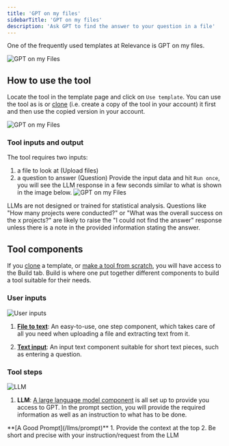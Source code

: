 ```yaml
---
title: 'GPT on my files'
sidebarTitle: 'GPT on my files'
description: 'Ask GPT to find the answer to your question in a file'
---
```

One of the frequently used templates at Relevance is GPT on my files.

![GPT on my Files](/images/templates/gpt-on-my-files/GPT-on-my-files-form.png)

## How to use the tool
Locate the tool in the template page and click on `Use template`. You can use the 
tool as is or [clone](/_snippets/clone-a-template) (i.e. create a copy of the tool in 
your account) it first and then use the copied version in your account.

![GPT on my Files](/images/templates/gpt-on-my-files/GPT-on-my-files.png)

### Tool inputs and output
The tool requires two inputs: 
1. a file to look at (Upload files)
2. a question to answer (Question)
Provide the input data and hit `Run once`, you will see the LLM response in a few seconds
similar to what is shown in the image below.
![GPT on my Files](/images/templates/gpt-on-my-files/GPT-on-my-files-answer.png)

<Tip>LLMs are not designed or trained for statistical analysis. Questions like 
"How many projects were conducted?" or "What was the overall success on the x projects?" 
are likely to raise the "I could not find the answer" response unless there is a note in 
the provided information stating the answer.</Tip>

## Tool components
If you [clone](/_snippets/clone-a-template) a template, or 
[make a tool from scratch](/notebook/introduction), 
you will have access to the Build tab. 
Build is where one put together different components to build a tool suitable for
their needs.

### User inputs
![User inputs](/images/templates/gpt-on-my-files/GPT-on-my-files-answer-build-input.png)

1. **[File to text](/notebook/user-inputs/file-to-text)**: An easy-to-use, one step component, 
which takes care of all you need when uploading a file and extracting text from it.

2. **[Text input](/notebook/user-inputs/text-to-input)**: An input text component suitable for short 
text pieces, such as entering a question.

### Tool steps
![LLM](/images/templates/gpt-on-my-files/GPT-on-my-files-answer-build-llm.png)
1. **LLM**: [A large language model component](/custom-tools/tool-steps/llm) is all set up to provide you access to GPT. 
In the prompt section, you will provide the required information
as well as an instruction to what has to be done.
<Tip>
**[A Good Prompt](/llms/prompt)**
1. Provide the context at the top
2. Be short and precise with your instruction/request from the LLM
</Tip>